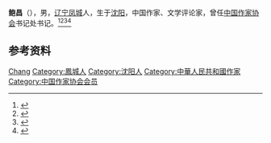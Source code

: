 '''鲍昌'''（{{bd|1930年||1989年|}}），男，[[辽宁|辽宁]][[凤城市|凤城]]人，生于[[沈阳|沈阳]]，中国作家、文学评论家，曾任[[中国作家协会|中国作家协会]]书记处书记。<ref>{{Cite book|title=中华当代文化名人大辞典|author=张品兴, 殷登祥, 陈有进等主编|publisher=中国广播电视出版社|year=1992|isbn=9787504315137|location=北京|pages=}}</ref><ref>{{Cite book|title=二十世纪中华文学辞典|author=泰亢宗主编; 周一苇, 吴绪彬, 丁茂远副主编|publisher=中国国际广播出版社|year=1992|isbn=|location=北京|pages=}}</ref><ref>{{Cite book|title=中国近现代人物别名词典|author=徐为民编|publisher=沈阳出版社|year=1993|isbn=|location=沈阳|pages=}}</ref><ref>{{Cite book|title=中国当代文学辞典|author=王庆生主编; 刘炳泽, 张皓, 陈其光副主编|publisher=武汉出版社|year=1996|isbn=|location=武汉|pages=}}</ref>

== 参考资料 ==
{{reflist}}

{{中国人物小作品}}
{{中国作家协会第四届理事会}}

{{Authority control}}
{{DEFAULTSORT:Bao鲍}}
[[Category:鮑姓|Chang]]
[[Category:鳳城人|Category:鳳城人]]
[[Category:沈阳人|Category:沈阳人]]
[[Category:中華人民共和國作家|Category:中華人民共和國作家]]
[[Category:中国作家协会会员|Category:中国作家协会会员]]